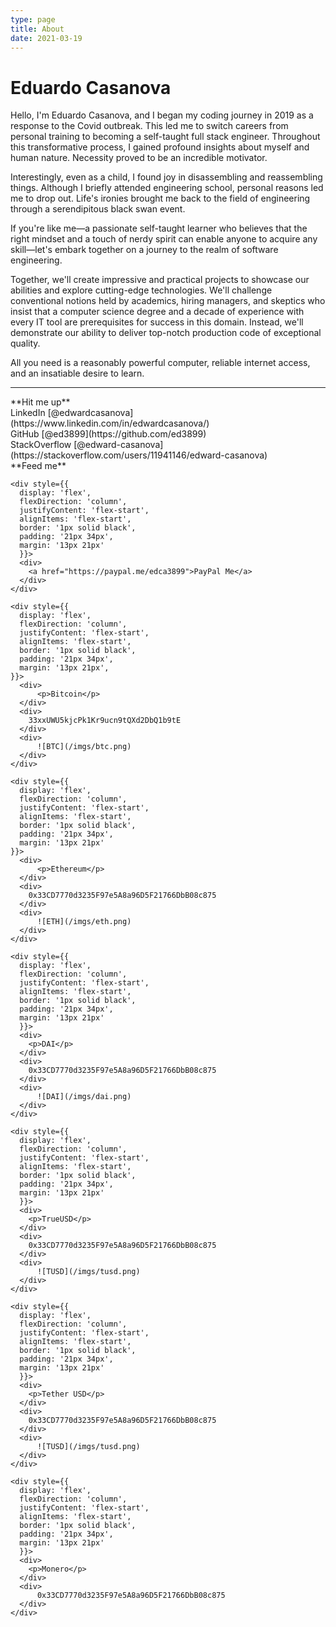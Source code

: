 ```yaml
---
type: page
title: About
date: 2021-03-19
---
```


# Eduardo Casanova

Hello, I'm Eduardo Casanova, and I began my coding journey in 2019 as a response to the Covid outbreak. This led me to switch careers from personal training to becoming a self-taught full stack engineer. Throughout this transformative process, I gained profound insights about myself and human nature. Necessity proved to be an incredible motivator.

Interestingly, even as a child, I found joy in disassembling and reassembling things. Although I briefly attended engineering school, personal reasons led me to drop out. Life's ironies brought me back to the field of engineering through a serendipitous black swan event.

If you're like me—a passionate self-taught learner who believes that the right mindset and a touch of nerdy spirit can enable anyone to acquire any skill—let's embark together on a journey to the realm of software engineering.

Together, we'll create impressive and practical projects to showcase our abilities and explore cutting-edge technologies. We'll challenge conventional notions held by academics, hiring managers, and skeptics who insist that a computer science degree and a decade of experience with every IT tool are prerequisites for success in this domain. Instead, we'll demonstrate our ability to deliver top-notch production code of exceptional quality.

All you need is a reasonably powerful computer, reliable internet access, and an insatiable desire to learn.

---

<div style={{ display: "flex", flexDirection: "column", justifyContent: "flex-start" }}>

  <section> **Hit me up** </section>

  <div style={{ flex: 1 }}>LinkedIn [@edwardcasanova](https://www.linkedin.com/in/edwardcasanova/)</div>
  <div style={{ flex: 1 }}>GitHub [@ed3899](https://github.com/ed3899)</div>
  <div style={{ flex: 1 }}>StackOverflow [@edward-casanova](https://stackoverflow.com/users/11941146/edward-casanova)</div>

  <section style={{ marginTop: '20px' }}>  **Feed me** </section>

  <div style={{
      display: 'flex',
      flexDirection: 'column',
      justifyContent: 'flex-start',
      alignItems: 'flex-start'
  }}>

    <div style={{
      display: 'flex',
      flexDirection: 'column',
      justifyContent: 'flex-start',
      alignItems: 'flex-start',
      border: '1px solid black',
      padding: '21px 34px',
      margin: '13px 21px'
      }}>
      <div>
        <a href="https://paypal.me/edca3899">PayPal Me</a>
      </div>
    </div>

    <div style={{
      display: 'flex',
      flexDirection: 'column',
      justifyContent: 'flex-start',
      alignItems: 'flex-start',
      border: '1px solid black',
      padding: '21px 34px',
      margin: '13px 21px',
    }}>
      <div>
          <p>Bitcoin</p>
      </div>
      <div>
        33xxUWU5kjcPk1Kr9ucn9tQXd2DbQ1b9tE
      </div>
      <div>
          ![BTC](/imgs/btc.png)
      </div>
    </div>

    <div style={{
      display: 'flex',
      flexDirection: 'column',
      justifyContent: 'flex-start',
      alignItems: 'flex-start',
      border: '1px solid black',
      padding: '21px 34px',
      margin: '13px 21px'
    }}>
      <div>
          <p>Ethereum</p>
      </div>
      <div>
        0x33CD7770d3235F97e5A8a96D5F21766DbB08c875
      </div>
      <div>
          ![ETH](/imgs/eth.png)
      </div>
    </div>

    <div style={{
      display: 'flex',
      flexDirection: 'column',
      justifyContent: 'flex-start',
      alignItems: 'flex-start',
      border: '1px solid black',
      padding: '21px 34px',
      margin: '13px 21px'
      }}>
      <div>
        <p>DAI</p>
      </div>
      <div>
        0x33CD7770d3235F97e5A8a96D5F21766DbB08c875
      </div>
      <div>
          ![DAI](/imgs/dai.png)
      </div>
    </div>

    <div style={{
      display: 'flex',
      flexDirection: 'column',
      justifyContent: 'flex-start',
      alignItems: 'flex-start',
      border: '1px solid black',
      padding: '21px 34px',
      margin: '13px 21px'
      }}>
      <div>
        <p>TrueUSD</p>
      </div>
      <div>
        0x33CD7770d3235F97e5A8a96D5F21766DbB08c875
      </div>
      <div>
          ![TUSD](/imgs/tusd.png)
      </div>
    </div>

    <div style={{
      display: 'flex',
      flexDirection: 'column',
      justifyContent: 'flex-start',
      alignItems: 'flex-start',
      border: '1px solid black',
      padding: '21px 34px',
      margin: '13px 21px'
      }}>
      <div>
        <p>Tether USD</p>
      </div>
      <div>
        0x33CD7770d3235F97e5A8a96D5F21766DbB08c875
      </div>
      <div>
          ![TUSD](/imgs/tusd.png)
      </div>
    </div>

    <div style={{
      display: 'flex',
      flexDirection: 'column',
      justifyContent: 'flex-start',
      alignItems: 'flex-start',
      border: '1px solid black',
      padding: '21px 34px',
      margin: '13px 21px'
      }}>
      <div>
        <p>Monero</p>
      </div>
      <div>
          0x33CD7770d3235F97e5A8a96D5F21766DbB08c875
      </div>
    </div>
  </div>
</div>



